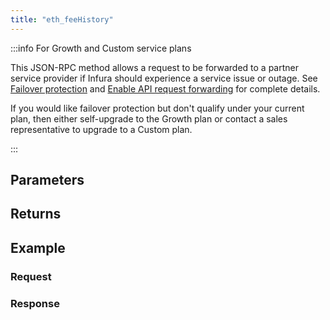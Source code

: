 ```yaml
---
title: "eth_feeHistory"
---
```




<Description />

:::info For Growth and Custom service plans

This JSON-RPC method allows a request to be forwarded to a partner service provider if Infura should
experience a service issue or outage. See [Failover protection](../../../concepts/failover-protection.md)
and [Enable API request forwarding](../../../how-to/enable-api-forwarding.md)
for complete details.

If you would like failover protection but don't qualify under your current plan, then either
self-upgrade to the Growth plan or contact a sales representative to upgrade to a Custom plan.

:::

## Parameters


<Params />

## Returns


<Returns />

## Example


<Example />

### Request


<Request />

### Response


<Response />
